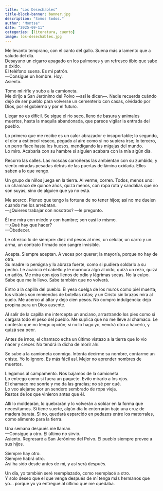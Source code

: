```yaml
---
title: "Los Desechables"
title-block-banner: banner.jpg
description: "Somos todos."
author: "Montse"
date: "2025-09-11"
categories: [literatura, cuento]
image: los-desechables.jpg
---
```


Me levanto temprano, con el canto del gallo. Suena más a lamento que a saludo del día.  
Desayuno un cigarro apagado en los pulmones y un refresco tibio que sabe a óxido.  
El teléfono suena. Es mi patrón.  
—Consigue un hombre. Hoy.  
Asiento.  

Tomo mi rifle y subo a la camioneta.  
Me dirijo a San Jerónimo del Polvo —así le dicen—. Nadie recuerda cuándo dejó de ser pueblo para volverse un cementerio con casas, olvidado por Dios, por el gobierno y por el futuro.  

Llegar no es difícil. Se sigue el río seco, lleno de basura y animales muertos, hasta la maquila abandonada, que parece vigilar la entrada del pueblo.

Lo primero que me recibe es un calor abrazador e insoportable; lo segundo, el olor a estiércol reseco, pegado al aire como si no supiera irse; lo tercero, un perro flaco hasta los huesos, mendigando las migajas del mundo.  
Lo miro. Acabaría con su hambre si alguien acabara con la mía algún día.  

Recorro las calles. Las moscas carroñeras las ambientan con su zumbido, y siento miradas pesadas detrás de las puertas de lámina oxidada. Ellos saben a lo que vengo.

Un grupo de niños juega en la tierra. Al verme, corren. Todos, menos uno: un chamaco de quince años, quizá menos, con ropa rota y sandalias que no son suyas, sino de alguien que ya no está.

Me acerco. Pienso que tengo la fortuna de no tener hijos; así no me duelen cuando me los arrebatan.  
—¿Quieres trabajar con nosotros? —le pregunto.  

Él me mira con miedo y con hambre; son casi lo mismo.  
—¿Qué hay que hacer?  
—Obedecer.  

Le ofrezco lo de siempre: diez mil pesos al mes, un celular, un carro y un arma, un contrato firmado con sangre invisible.

Acepta. Siempre aceptan. A veces por querer; la mayoría, porque no hay de otra.  
Su madre lo persigna y lo abraza fuerte, como si pudiera soldarlo a su pecho. Le acaricia el cabello y le murmura algo al oído, quizá un rezo, quizá un adiós. Me mira con ojos llenos de odio y lágrimas secas. No la culpo. Sabe que me lo llevo. Sabe también que no volverá.  

Entro a la capilla del pueblo. El yeso cuelga de los muros como piel muerta; los vitrales son remiendos de botellas rotas; y un Cristo sin brazos mira al suelo. Me acerco al altar y dejo cien pesos. No compro indulgencia: dejo propina para un Dios ausente.

Al salir de la capilla me intercepta un anciano, arrastrando los pies como si cargara todo el peso del pueblo. Me suplica que no me lleve al chamaco. Le contesto que no tengo opción; si no lo hago yo, vendrá otro a hacerlo, y quizá sea peor.

Antes de irnos, el chamaco echa un último vistazo a la tierra que lo vio nacer y crecer. No tendrá la dicha de morir ahí.

Se sube a la camioneta conmigo. Intenta decirme su nombre, contarme un chiste. Yo lo ignoro. Es más fácil así. Mejor no aprender nombres de muertos.

Llegamos al campamento. Nos bajamos de la camioneta.  
Lo entrego como si fuera un paquete. Evito mirarlo a los ojos.  
El chamaco me sonríe y me da las gracias; no sé por qué.  
Lo veo alejarse por un sendero sembrado de ropa vieja.  
Restos de los que vinieron antes que él.  

Allí lo moldearán, lo quebrarán y lo volverán a soldar en la forma que necesitamos. Si tiene suerte, algún día lo enterrarán bajo una cruz de madera barata. Si no, quedará esparcido en pedazos entre los matorrales, como alimento para la tierra.

Una semana después me llaman.  
—Consigue a otro. El último no sirvió.  
Asiento. Regresaré a San Jerónimo del Polvo. El pueblo siempre provee a sus hijos.  

Siempre hay otro.  
Siempre habrá otro.  
Así ha sido desde antes de mí, y así será después.  

Un día, yo también seré reemplazado, como reemplacé a otro.  
Y solo deseo que el que venga después de mí tenga más hermanos que yo... porque yo ya entregué al último que me quedaba.